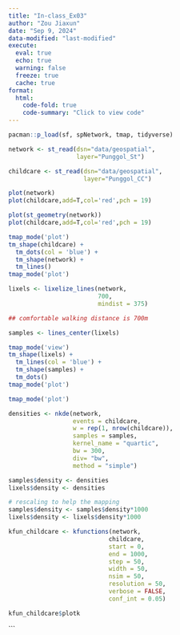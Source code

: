 ```yaml
---
title: "In-class_Ex03"
author: "Zou Jiaxun"
date: "Sep 9, 2024"
data-modified: "last-modified"
execute: 
  eval: true
  echo: true
  warning: false
  freeze: true
  cache: true
format:
  html:
    code-fold: true
    code-summary: "Click to view code"
---
```


```r
pacman::p_load(sf, spNetwork, tmap, tidyverse)
```

```r
network <- st_read(dsn="data/geospatial", 
                   layer="Punggol_St")
```

```r
childcare <- st_read(dsn="data/geospatial",
                     layer="Punggol_CC")
```

```r
plot(network)
plot(childcare,add=T,col='red',pch = 19)
```

```r
plot(st_geometry(network))
plot(childcare,add=T,col='red',pch = 19)
```

```r
tmap_mode('plot')
tm_shape(childcare) +
  tm_dots(col = 'blue') +
  tm_shape(network) +
  tm_lines() 
tmap_mode('plot')
```

```r
lixels <- lixelize_lines(network, 
                         700, 
                         mindist = 375)

## comfortable walking distance is 700m
```

```r
samples <- lines_center(lixels) 
```

```r
tmap_mode('view')
tm_shape(lixels) +
  tm_lines(col = 'blue') +
  tm_shape(samples) +
  tm_dots() 
tmap_mode('plot')
```

```r
tmap_mode('plot')
```

```r
densities <- nkde(network, 
                  events = childcare,
                  w = rep(1, nrow(childcare)),
                  samples = samples,
                  kernel_name = "quartic",
                  bw = 300, 
                  div= "bw", 
                  method = "simple")
```

```r
samples$density <- densities
lixels$density <- densities
```

```r
# rescaling to help the mapping
samples$density <- samples$density*1000
lixels$density <- lixels$density*1000
```

```r
kfun_childcare <- kfunctions(network,
                            childcare,
                            start = 0,
                            end = 1000,
                            step = 50,
                            width = 50,
                            nsim = 50,
                            resolution = 50,
                            verbose = FALSE,
                            conf_int = 0.05)
```

```r
kfun_childcare$plotk
```

\`\`\`

